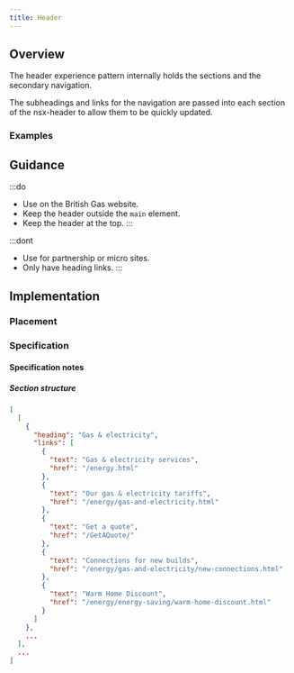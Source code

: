 ```yaml
---
title: Header
---
```




## Overview

<CompDetails name={componentName} />

The header experience pattern internally holds the sections and the secondary navigation.

The subheadings and links for the navigation are passed into each section of the nsx-header to allow them to be quickly updated.

### Examples

<Tabs>
  <TabItem label="Standard">
    <ExampleViewer type="standard" />
  </TabItem>
  <TabItem label="without Secondary banner">
    <ExampleViewer type="standard-without-secondary-banner" />
  </TabItem>
  <TabItem label="without Menu banner">
    <ExampleViewer type="standard-without-menu-banner" />
  </TabItem>
  <TabItem label="without Quicklinks">
    <ExampleViewer type="standard-without-quick-links" />
  </TabItem>
  <TabItem label="with dynamic links">
    <ExampleViewer type="dynamic-links" />
  </TabItem>
</Tabs>

## Guidance

:::do
- Use on the British Gas website.
- Keep the header outside the `main` element.
- Keep the header at the top.
:::

:::dont
- Use for partnership or micro sites.
- Only have heading links.
:::

## Implementation

### Placement

<Placement name={componentName} />

### Specification

<Specification name={componentName} />

#### Specification notes

##### Section structure

```json
[
  [
    {
      "heading": "Gas & electricity",
      "links": [
        {
          "text": "Gas & electricity services",
          "href": "/energy.html"
        },
        {
          "text": "Our gas & electricity tariffs",
          "href": "/energy/gas-and-electricity.html"
        },
        {
          "text": "Get a quote",
          "href": "/GetAQuote/"
        },
        {
          "text": "Connections for new builds",
          "href": "/energy/gas-and-electricity/new-connections.html"
        },
        {
          "text": "Warm Home Discount",
          "href": "/energy/energy-saving/warm-home-discount.html"
        }
      ]
    },
    ...
  ],
  ...
]
```

